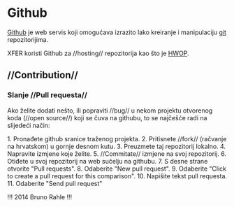 = Github =

[[https://github.com/|Github]] je web servis koji omogućava izrazito lako kreiranje i manipulaciju [[git]] repozitorijima.

XFER koristi Github za //hosting// repozitorija kao što je [[https://github.com/x-fer/hwop|HWOP]].

== //Contribution// ==

=== Slanje //Pull requesta// ===

Ako želite dodati nešto, ili popraviti //bug// u nekom projektu otvorenog koda (//open source//) koji se čuva na githubu, to se najčešće radi na slijedeći način: 

1. Pronađete github sranice traženog projekta.
2. Pritisnete //fork// (račvanje na hrvatskom) u gornje desnom kutu.
3. Preuzmete taj repozitorij lokalno. 
4. Napravite izmjene koje želite.
5. //Commitate// izmjene na svoj repozitorij. 
6. Otiđete u svoj repozitorij na web sučelju na githubu. 
7. S desne strane otvorite "Pull requests".
8. Odaberite "New pull request".
9. Odaberite "Click to create a pull request for this comparison".
10. Napišite tekst pull requesta.
11. Odaberite "Send pull request"

!!!
2014 Bruno Rahle
!!!
